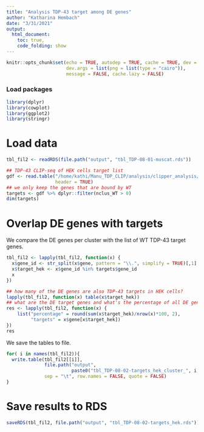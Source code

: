 ```yaml
---
title: "Analysis TDP-43 target among DE genes"
author: "Katharina Hembach"
date: "3/31/2021"
output: 
  html_document:
    toc: true,
    code_folding: show
---
```


```r
knitr::opts_chunk$set(echo = TRUE, autodep = TRUE, cache = TRUE, dev = "png",
                      dev.args = list(png = list(type = "cairo")), 
                      message = FALSE, cache.lazy = FALSE)
```

### Load packages

```r
library(dplyr)
library(cowplot)
library(ggplot2)
library(stringr)
```

# Load data
```r
tbl_fil2 <- readRDS(file.path("output", "tbl_TDP-08-01-muscat.rds"))

## TDP-43 CLIP-seq of HEK cells target list
gdf <- read.table("/home/kathi/Manu_TDP_CLIP/analysis/clipper_analysis/gene_cluster_count_merge_peaks.txt",
                  header = TRUE)
## we only keep the genes that are bound by WT
targets <- gdf %>% dplyr::filter(nclus_WT > 0) 
dim(targets)
```

# Overlap DE genes with targets

We compare the DE genes per cluster with the list of WT TDP-43 target genes.
```r
tbl_fil2 <- lapply(tbl_fil2, function(x) {
  x$gene_id <- str_split(x$gene, pattern = "\\.", simplify = TRUE)[,1]
  x$target_hek <- x$gene_id %in% targets$gene_id
  x
})

## how many of the DE genes are also TDP-43 targets in HEK cells?
lapply(tbl_fil2, function(x) table(x$target_hek))
## what are the DE target genes and what's the percentage of all DE genes?
res <- lapply(tbl_fil2, function(x) {
    list("percentage" = round(sum(x$target_hek)/nrow(x)*100, 2), 
         "targets" = x$gene[x$target_hek])
})
res
```

We save the tables to file.
```r
for( i in names(tbl_fil2)){
  write.table(tbl_fil2[[i]], 
              file.path("output", 
                        paste0("tbl_TDP-08-02-targets_hek_cluster_", i, ".txt")),
              sep = "\t", row.names = FALSE, quote = FALSE)
}
```

# Save results to RDS

```r
saveRDS(tbl_fil2, file.path("output", "tbl_TDP-08-02-targets_hek.rds"))
```



